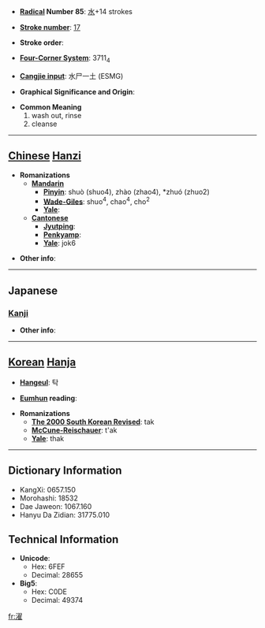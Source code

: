 * '''[[Wiktionary:Chinese radical index| Radical]] Number 85''': [[Wiktionary:Chinese radical index 水|水]]+14 strokes

* '''[[Wiktionary:Chinese total strokes index|Stroke number]]''': [[Wiktionary:Chinese total strokes index 17|17]]

* '''Stroke order''': 

* '''[[Wiktionary:Chinese four corner index|Four-Corner System]]''': 3711<sub>4</sub>

* '''[[Wiktionary:Chinese Cangjie index|Cangjie input]]''': 水尸一土 (ESMG)

* '''Graphical Significance and Origin''': 

* '''Common Meaning'''
*#wash out, rinse
*# cleanse


----

== [[Chinese]] [[Hanzi]] ==

* '''Romanizations'''
** '''[[Mandarin]]'''
*** '''[[Pinyin]]''': shuò (shuo4), zhào (zhao4), *zhuó (zhuo2)
*** '''[[Wade-Giles]]''': shuo<sup>4</sup>, chao<sup>4</sup>, cho<sup>2</sup>
*** '''[[Yale]]''': 
** '''[[Cantonese]]'''
*** '''[[Jyutping]]''':
*** '''[[Penkyamp]]''': 
*** '''[[Yale]]''': jok6

* '''Other info''': 

----

==Japanese==
===[[Kanji]]===
{{kanji|on readings=[[たく]] (taku)
|kun readings=[[あらう]] (arau)
}}

* '''Other info''':  

----

== [[Korean]] [[Hanja]] ==

* '''[[Hangeul]]''': 탁

* '''[[Eumhun]] reading''': 

* '''Romanizations'''
** '''[[The 2000 South Korean Revised Romanization|The 2000 South Korean Revised]]''': tak
** '''[[McCune-Reischauer]]''': t'ak
** '''[[Yale]]''': thak

----

== Dictionary Information ==

* KangXi: 0657.150
* Morohashi: 18532
* Dae Jaweon: 1067.160
* Hanyu Da Zidian: 31775.010

== Technical Information ==

* '''Unicode''':
** Hex: 6FEF
** Decimal: 28655
* '''Big5''':
** Hex: C0DE
** Decimal: 49374

[[fr:濯]]